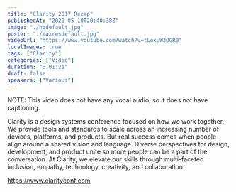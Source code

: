 ```yaml
---
title: "Clarity 2017 Recap"
publishedAt: "2020-05-10T20:40:38Z"
image: "./hqdefault.jpg"
poster: "./maxresdefault.jpg"
videoUrl: "https://www.youtube.com/watch?v=tLoxuW3OGR0"
localImages: true
tags: ["Clarity"]
categories: ["Video"]
duration: "0:01:21"
draft: false
speakers: ["Various"]
---
```


NOTE: This video does not have any vocal audio, so it does not have captioning.

Clarity is a design systems conference focused on how we work together. We provide tools and standards to scale across an increasing number of devices, platforms, and products. But real success comes when people align around a shared vision and language. Diverse perspectives for design, development, and product unite so more people can be a part of the conversation. At Clarity, we elevate our skills through multi-faceted inclusion, empathy, technology, creativity, and collaboration.

https://www.clarityconf.com
